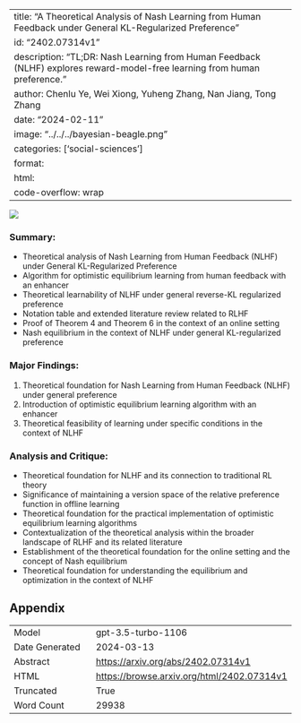 
---
title: "A Theoretical Analysis of Nash Learning from Human Feedback under General KL-Regularized Preference"
id: "2402.07314v1"
description: "TL;DR: Nash Learning from Human Feedback (NLHF) explores reward-model-free learning from human preference."
author: Chenlu Ye, Wei Xiong, Yuheng Zhang, Nan Jiang, Tong Zhang
date: "2024-02-11"
image: "../../../bayesian-beagle.png"
categories: ['social-sciences']
format:
  html:
    code-overflow: wrap
---

![](../../../bayesian-beagle.png)

### Summary:
- Theoretical analysis of Nash Learning from Human Feedback (NLHF) under General KL-Regularized Preference
- Algorithm for optimistic equilibrium learning from human feedback with an enhancer
- Theoretical learnability of NLHF under general reverse-KL regularized preference
- Notation table and extended literature review related to RLHF
- Proof of Theorem 4 and Theorem 6 in the context of an online setting
- Nash equilibrium in the context of NLHF under general KL-regularized preference

### Major Findings:
1. Theoretical foundation for Nash Learning from Human Feedback (NLHF) under general preference
2. Introduction of optimistic equilibrium learning algorithm with an enhancer
3. Theoretical feasibility of learning under specific conditions in the context of NLHF

### Analysis and Critique:
- Theoretical foundation for NLHF and its connection to traditional RL theory
- Significance of maintaining a version space of the relative preference function in offline learning
- Theoretical foundation for the practical implementation of optimistic equilibrium learning algorithms
- Contextualization of the theoretical analysis within the broader landscape of RLHF and its related literature
- Establishment of the theoretical foundation for the online setting and the concept of Nash equilibrium
- Theoretical foundation for understanding the equilibrium and optimization in the context of NLHF

## Appendix

|          |          |
|----------|----------|
| Model     | gpt-3.5-turbo-1106       |
| Date Generated     | 2024-03-13       |
| Abstract | [https://arxiv.org/abs/2402.07314v1](https://arxiv.org/abs/2402.07314v1)        |
| HTML     | [https://browse.arxiv.org/html/2402.07314v1](https://browse.arxiv.org/html/2402.07314v1)       |
| Truncated       | True       |
| Word Count       | 29938       |